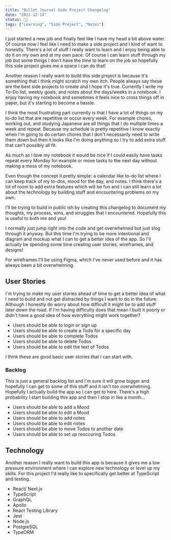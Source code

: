 ```yaml
---
title: "Bullet Journal Side Project Changelog"
date: "2021-12-14"
status: 👩‍🌾
tags: ["Learning", "Side Project", "Notes"]
---
```


I just started a new job and finally feel like I have my head a bit above water. Of course now I feel like I need to make a side project and I kind of want to honestly. There's a lot of stuff I really want to learn and I enjoy being able to do it on my own and at my own pace. Of course I can learn stuff through my job but some things I don't have the time to learn on the job so hopefully this side project gives me a space I can do that! 

Another reason I really want to build this side project is because it's something that I think might scratch my own itch. People always say these are the best side projects to create and I hope it's true. Currently I write my To-Do list, weekly goals, and notes about the days/weeks in a notebook. I enjoy having my notebook and sometimes it feels nice to cross things off in paper, but it's starting to become a hassle. 

I think the most frustrating part currently is that I have a lot of things on my to-do list that are repetitive or occur every week. For example chores, working out, and studying Japanese are all things that I do multiple times a week and repeat. Because my schedule is pretty repetitive I know exactly when I'm going to do certain chores that I don't necessarily need to write them down but then it looks like I'm doing anything so I try to add extra stuff that can't possibly all fit. 

As much as I love my notebook it would be nice if I could easily have tasks repeat every Monday for example or move tasks to the next day without making a mess of my notebook. 

Even though the concept it pretty simple: a calendar like to-do list where I can keep track of my to-dos, mood for the day, and notes. I think there's a lot of room to add extra features which will be fun and I can still learn a lot about the technology by building stuff and encountering problems on my own. 

I'll be trying to build in public ish by creating this changelog to document my thoughts, my process, wins, and struggles that I encountered. Hopefully this is useful to both me and you! 

I normally just jump right into the code and get overwhelmed but just slog through it anyway. But this time I'm trying to be more intentional and diagram and mockup what I can to get a better idea of the app. So I'll actually be spending some time creating user stories, wireframes, and designs! 

For wireframes I'll be using Figma, which I've never used before and it has always been a bit overwhelming. 

## User Stories 
I'm trying to make my user stories ahead of time to get a better idea of what I need to build and not get distracted by things I want to do in the future. Although I honestly do worry about how difficult it might be to add stuff later down the road. If I'm having difficulty does that mean I built it poorly or didn't have a good idea of how everything might work together? 

- Users should be able to login or sign up 
- Users should be able to create a Todo for a specific day
- Users should be able to complete Todos
- Users should be able to delete Todos
- Users should be able to edit the text of Todos

I think these are good basic user stories that I can start with.

### Backlog
This is just a general backlog list and I'm sure it will grow bigger and hopefully I can get to some of this stuff and it isn't too overwhelming. Hopefully I actually build the app so I can get to here. There's a high probability I start building this app and then I stop in like a month...
- Users should be able to add a Mood
- Users should be able to edit a Mood
- Users should be able to add notes
- Users should be able to edit notes
- Users should be able to move Todos to another date
- Users should be able to set up reoccuring Todos

## Technology
Another reason I really want to build this app is because it gives me a low pressure environment where I can explore new technology or level up my skills. For this project I'd really like to specifically get better at TypeScript and testing. 

- React/ Next.js
- TypeScript
- GraphQL
- Apollo
- React Testing Library
- Jest
- Node.js
- PostgreSQL
- TypeORM